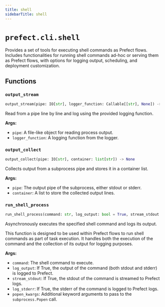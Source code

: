 ```yaml
---
title: shell
sidebarTitle: shell
---
```


# `prefect.cli.shell`



Provides a set of tools for executing shell commands as Prefect flows.
Includes functionalities for running shell commands ad-hoc or serving them as Prefect flows,
with options for logging output, scheduling, and deployment customization.


## Functions

### `output_stream`

```python
output_stream(pipe: IO[str], logger_function: Callable[[str], None]) -> None
```


Read from a pipe line by line and log using the provided logging function.

**Args:**
- `pipe`: A file-like object for reading process output.
- `logger_function`: A logging function from the logger.


### `output_collect`

```python
output_collect(pipe: IO[str], container: list[str]) -> None
```


Collects output from a subprocess pipe and stores it in a container list.

**Args:**
- `pipe`: The output pipe of the subprocess, either stdout or stderr.
- `container`: A list to store the collected output lines.


### `run_shell_process`

```python
run_shell_process(command: str, log_output: bool = True, stream_stdout: bool = False, log_stderr: bool = False, popen_kwargs: Optional[Dict[str, Any]] = None)
```


Asynchronously executes the specified shell command and logs its output.

This function is designed to be used within Prefect flows to run shell commands as part of task execution.
It handles both the execution of the command and the collection of its output for logging purposes.

**Args:**
- `command`: The shell command to execute.
- `log_output`: If True, the output of the command (both stdout and stderr) is logged to Prefect.
- `stream_stdout`: If True, the stdout of the command is streamed to Prefect logs.
- `log_stderr`: If True, the stderr of the command is logged to Prefect logs.
- `popen_kwargs`: Additional keyword arguments to pass to the `subprocess.Popen` call.

